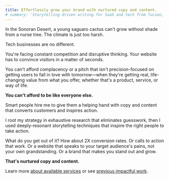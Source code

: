 ```yaml
---
title: Effortlessly grow your brand with nurtured copy and content.
# summary: 'Storytelling-driven writing for SaaS and tech from Tucson, Arizona'
---
```


<Clients>
  <Client src="ibm.svg" name="IBM" width="60" height="24" />
  <Client src="johnson-johnson.svg" name="Johnson & Johnson" width="154" height="28" />
  <Client src="autodesk.svg" name="Autodesk" width="124" height="16" />
  <Client src="redhat.svg" name="RedHat" width="85" height="24" />
</Clients>

In the Sonoran Desert, a young saguaro cactus can't grow without <span class="text-green font-semibold">shade from a
nurse tree</span>. The climate is just too harsh.

Tech businesses are no different.

You're facing constant competition and disruptive thinking. Your website has to convince visitors in a matter of
seconds.

You can't afford complacency or a pitch that isn't precision-focused on getting users to fall in love with tomorrow—when
they're getting real, life-changing value from what you offer, whether that's a product, service, or way of life.

**You can't afford to be like everyone else.**

<Callout color="orange">
  Smart people hire me to give them a helping hand with copy and content that converts customers and
  inspires action.
</Callout>

I root my strategy in exhaustive research that eliminates guesswork, then I used deeply-resonant storytelling techniques
that inspire the right people to take action.

What do you get out of it? How about 2X conversion rates. Or calls to action that work. Or a website that
speaks to your target audience's pains, not your own grandstanding. Or a brand that makes you stand out and grow.

**That's nurtured copy and content.**

Learn more [about available services](/services/) or see [previous impactful work](/work/).

<Clients>
  <Client src="ssd-nodes.svg" name="SSD Nodes" width="173" height="20" />
  <Client src="img-srvr.png" name="IMG SRVR" width="82" height="42" />
  <Client src="athens-research.png" name="Athens Research" width="128" height="31" />
  <Client src="opentext.svg" name="OpenText" width="137" height="28" />
</Clients>
